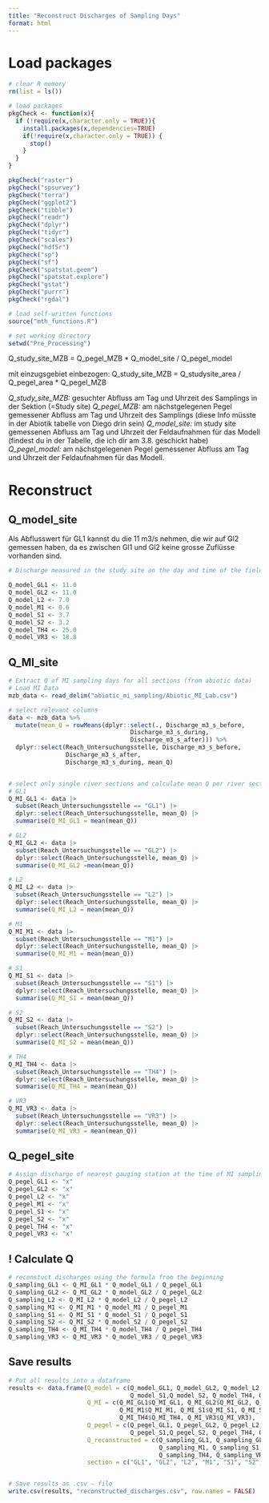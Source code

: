 ```yaml
---
title: "Reconstruct Discharges of Sampling Days"
format: html
---
```


# Load packages
```r
# clear R memory 
rm(list = ls())

# load packages 
pkgCheck <- function(x){ 
  if (!require(x,character.only = TRUE)){
    install.packages(x,dependencies=TRUE)
    if(!require(x,character.only = TRUE)) {
      stop()
    }
  }
}

pkgCheck("raster")
pkgCheck("spsurvey")
pkgCheck("terra")
pkgCheck("ggplot2")
pkgCheck("tibble")
pkgCheck("readr")
pkgCheck("dplyr")
pkgCheck("tidyr")
pkgCheck("scales")
pkgCheck("hdf5r")
pkgCheck("sp")
pkgCheck("sf")
pkgCheck("spatstat.geom")
pkgCheck("spatstat.explore")
pkgCheck("gstat")
pkgCheck("purrr")
pkgCheck("rgdal")

# load self-written functions 
source("mth_functions.R")

# set working directory 
setwd("Pre_Processing")
```

Q_study_site_MZB = Q_pegel_MZB * Q_model_site / Q_pegel_model

mit einzugsgebiet einbezogen:
Q_study_site_MZB = Q_studysite_area / Q_pegel_area * Q_pegel_MZB

*Q_study_site_MZB:* gesuchter Abfluss am Tag und Uhrzeit des Samplings in der Sektion (=Study site)
*Q_pegel_MZB:* am nächstgelegenen Pegel gemessener Abfluss am Tag und Uhrzeit des Samplings (diese Info müsste in der Abiotik tabelle von Diego drin sein)
*Q_model_site:* im study site gemessenen Abfluss am Tag und Uhrzeit der Feldaufnahmen für das Modell (findest du in der Tabelle, die ich dir am 3.8. geschickt habe)
*Q_pegel_model:* am nächstgelegenen Pegel gemessener Abfluss am Tag und Uhrzeit der Feldaufnahmen für das Modell. 

# Reconstruct 
## Q_model_site
Als Abflusswert für GL1 kannst du die 11 m3/s nehmen, die wir auf Gl2 gemessen haben, da es zwischen Gl1 und Gl2 keine grosse Zuflüsse vorhanden sind.
```r
# Discharge measured in the study site on the day and time of the field recordings for the hydrodynamic model 

Q_model_GL1 <- 11.0 
Q_model_GL2 <- 11.0
Q_model_L2 <- 7.0
Q_model_M1 <- 0.6
Q_model_S1 <- 3.7
Q_model_S2 <- 3.2
Q_model_TH4 <- 25.0
Q_model_VR3 <- 18.8
```

## Q_MI_site
```r
# Extract Q of MI sampling days for all sections (from abiotic data)
# Load MI Data
mzb_data <- read_delim("abiotic_mi_sampling/Abiotic_MI_Lab.csv")

# select relevant columns 
data <- mzb_data %>%
  mutate(mean_Q = rowMeans(dplyr::select(., Discharge_m3_s_before,
                                  Discharge_m3_s_during,
                                  Discharge_m3_s_after))) %>%
  dplyr::select(Reach_Untersuchungsstelle, Discharge_m3_s_before,
                Discharge_m3_s_after,
                Discharge_m3_s_during, mean_Q)


# select only single river sections and calculate mean Q per river section 
# GL1
Q_MI_GL1 <- data |>
  subset(Reach_Untersuchungsstelle == "GL1") |>
  dplyr::select(Reach_Untersuchungsstelle, mean_Q) |>
  summarise(Q_MI_GL1 = mean(mean_Q)) 

# GL2
Q_MI_GL2 <- data |>
  subset(Reach_Untersuchungsstelle == "GL2") |>
  dplyr::select(Reach_Untersuchungsstelle, mean_Q) |>
  summarise(Q_MI_GL2 =mean(mean_Q))

# L2
Q_MI_L2 <- data |>
  subset(Reach_Untersuchungsstelle == "L2") |>
  dplyr::select(Reach_Untersuchungsstelle, mean_Q) |>
  summarise(Q_MI_L2 = mean(mean_Q))

# M1
Q_MI_M1 <- data |>
  subset(Reach_Untersuchungsstelle == "M1") |>
  dplyr::select(Reach_Untersuchungsstelle, mean_Q) |>
  summarise(Q_MI_M1 = mean(mean_Q))

# S1
Q_MI_S1 <- data |>
  subset(Reach_Untersuchungsstelle == "S1") |>
  dplyr::select(Reach_Untersuchungsstelle, mean_Q) |>
  summarise(Q_MI_S1 = mean(mean_Q))

# S2
Q_MI_S2 <- data |>
  subset(Reach_Untersuchungsstelle == "S2") |>
  dplyr::select(Reach_Untersuchungsstelle, mean_Q) |>
  summarise(Q_MI_S2 = mean(mean_Q))

# TH4
Q_MI_TH4 <- data |>
  subset(Reach_Untersuchungsstelle == "TH4") |>
  dplyr::select(Reach_Untersuchungsstelle, mean_Q) |>
  summarise(Q_MI_TH4 = mean(mean_Q))

# VR3
Q_MI_VR3 <- data |>
  subset(Reach_Untersuchungsstelle == "VR3") |>
  dplyr::select(Reach_Untersuchungsstelle, mean_Q) |>
  summarise(Q_MI_VR3 = mean(mean_Q))
```

## Q_pegel_site
```r
# Assign discharge of nearest gauging station at the time of MI sampling
Q_pegel_GL1 <- "x"
Q_pegel_GL2 <- "x"
Q_pegel_L2 <- "x"
Q_pegel_M1 <- "x"
Q_pegel_S1 <- "x"
Q_pegel_S2 <- "x"
Q_pegel_TH4 <- "x"
Q_pegel_VR3 <- "x"
```

## ! Calculate Q 
```r
# reconstuct discharges using the formula from the beginning 
Q_sampling_GL1 <- Q_MI_GL1 * Q_model_GL1 / Q_pegel_GL1
Q_sampling_GL2 <- Q_MI_GL2 * Q_model_GL2 / Q_pegel_GL2
Q_sampling_L2 <- Q_MI_L2 * Q_model_L2 / Q_pegel_L2
Q_sampling_M1 <- Q_MI_M1 * Q_model_M1 / Q_pegel_M1
Q_sampling_S1 <- Q_MI_S1 * Q_model_S1 / Q_pegel_S1
Q_sampling_S2 <- Q_MI_S2 * Q_model_S2 / Q_pegel_S2
Q_sampling_TH4 <- Q_MI_TH4 * Q_model_TH4 / Q_pegel_TH4
Q_sampling_VR3 <- Q_MI_VR3 * Q_model_VR3 / Q_pegel_VR3
```

## Save results 
```r
# Put all results into a dataframe 
results <- data.frame(Q_model = c(Q_model_GL1, Q_model_GL2, Q_model_L2, Q_model_M1,
                                  Q_model_S1,Q_model_S2, Q_model_TH4, Q_model_VR3), 
                      Q_MI = c(Q_MI_GL1$Q_MI_GL1, Q_MI_GL2$Q_MI_GL2, Q_MI_L2$Q_MI_L2,
                               Q_MI_M1$Q_MI_M1, Q_MI_S1$Q_MI_S1, Q_MI_S2$Q_MI_S2,
                               Q_MI_TH4$Q_MI_TH4, Q_MI_VR3$Q_MI_VR3), 
                      Q_pegel = c(Q_pegel_GL1, Q_pegel_GL2, Q_pegel_L2, Q_pegel_M1,
                                  Q_pegel_S1,Q_pegel_S2, Q_pegel_TH4, Q_pegel_VR3), 
                      Q_reconstructed = c(Q_sampling_GL1, Q_sampling_GL2, Q_sampling_L2,
                                          Q_sampling_M1, Q_sampling_S1, Q_sampling_S2,
                                          Q_sampling_TH4, Q_sampling_VR3),
                      section = c("GL1", "GL2", "L2", "M1", "S1", "S2", "TH4", "VR3"))


# Save results as .csv - file 
write.csv(results, "reconstructed_discharges.csv", row.names = FALSE)
```
